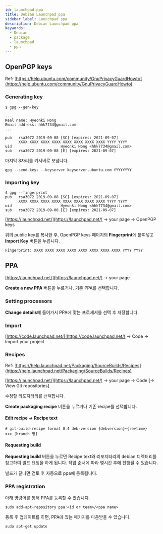 ```yaml
---
id: launchpad-ppa
title: Debian Launchpad ppa
sidebar_label: Launchpad ppa
description: Debian Launchpad ppa
keywords:
  - Debian
  - package
  - launchpad
  - ppa
---
```


## OpenPGP keys

Ref: [https://help.ubuntu.com/community/GnuPrivacyGuardHowto](https://help.ubuntu.com/community/GnuPrivacyGuardHowto)

### Generating key

```shell {1}
$ gpg --gen-key

...
Real name: Hyeonki Hong
Email address: hhk7734@gmail.com
...

pub   rsa3072 2019-09-08 [SC] [expires: 2021-09-07]
      XXXX XXXX XXXX XXXX XXXX XXXX XXXX XXXX YYYY YYYY
uid                      Hyeonki Hong <hhk7734@gmail.com>
sub   rsa3072 2019-09-08 [E] [expires: 2021-09-07]
```

마지막 8자리를 키서버로 보냅니다.

```shell
gpg --send-keys --keyserver keyserver.ubuntu.com YYYYYYYY
```

### Importing key

```shell {1}
$ gpg --fingerprint
pub   rsa3072 2019-09-08 [SC] [expires: 2021-09-07]
      XXXX XXXX XXXX XXXX XXXX XXXX XXXX XXXX YYYY YYYY
uid                      Hyeonki Hong <hhk7734@gmail.com>
sub   rsa3072 2019-09-08 [E] [expires: 2021-09-07]
```

[https://launchpad.net/](https://launchpad.net/) -> your page -> OpenPGP keys

위의 public key를 복사한 후, OpenPGP keys 페이지의 **Fingerprint**에 붙여넣고 **Import Key** 버튼을 누릅니다.

```text
Fingerprint: XXXX XXXX XXXX XXXX XXXX XXXX XXXX XXXX YYYY YYYY
```

## PPA

[https://launchpad.net/](https://launchpad.net/) -> your page

**Create a new PPA** 버튼을 누르거나, 기존 PPA를 선택합니다.

### Setting processors

**Change details**에 들어가서 PPA에 맞는 프로세서를 선택 후 저장합니다.

### Import

[https://code.launchpad.net/](https://code.launchpad.net/) -> Code -> Import your project

### Recipes

Ref: [https://help.launchpad.net/Packaging/SourceBuilds/Recipes](https://help.launchpad.net/Packaging/SourceBuilds/Recipes)

[https://launchpad.net/](https://launchpad.net/) -> your page -> Code [-> View Git repositories]

수정할 리포지터리를 선택합니다.

**Create packaging recipe** 버튼을 누르거나 기존 recipe를 선택합니다.

#### Edit recipe -> Recipe text

```text
# git-build-recipe format 0.4 deb-version {debversion}~{revtime}
xxx [branch 명]
```

#### Requesting build

**Requesting build** 버튼을 누르면 Recipe text와 리포지터리의 debian 디렉터리를 참고하여 빌드 요청을 하게 됩니다. 작업 순서에 따라 몇시간 후에 진행될 수 있습니다.

빌드가 끝나면 검토 후 자동으로 ppa에 등록됩니다.

### PPA registration

아래 명령어를 통해 PPA를 등록할 수 있습니다.

```shell
sudo add-apt-repository ppa:<id or team>/<ppa name>
```

등록 후 업데이트를 하면, PPA에 있는 패키지를 다운받을 수 있습니다.

```shell
sudo apt-get update
```
